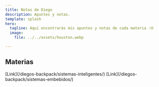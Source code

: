 ```yaml
---
title: Notas de Diego
description: Apuntes y notas.
template: splash
hero:
  tagline: Aquí encontrarás mis apuntes y notas de cada materia ☝️🤓
  image:
    file: ../../assets/houston.webp

---
```



## Materias

<CardGrid cardgrid>
	<Card title="Sistemas inteligentes" icon="seti:godot">
		[Link](/diegos-backpack/sistemas-inteligentes/)
	</Card>
	<Card title="Sistemas embebidos" icon="seti:elm">
		[Link](/diegos-backpack/sistemas-embebidos/)
	</Card>
</CardGrid>
